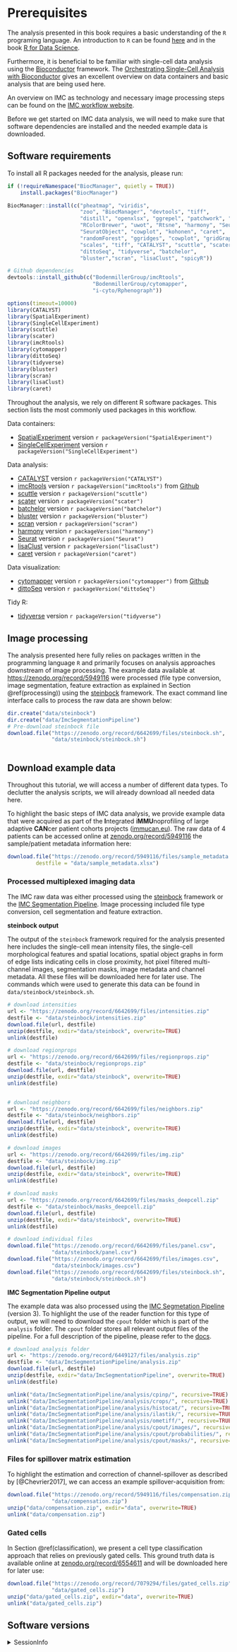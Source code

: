 # Prerequisites {#prerequisites}

The analysis presented in this book requires a basic understanding of the 
`R` programing language. An introduction to `R` can be found [here](https://cran.r-project.org/doc/manuals/r-release/R-intro.pdf) and
in the book [R for Data Science](https://r4ds.had.co.nz/index.html).

Furthermore, it is beneficial to be familiar with single-cell data analysis
using the [Bioconductor](https://www.bioconductor.org/) framework. The 
[Orchestrating Single-Cell Analysis with Bioconductor](https://bioconductor.org/books/release/OSCA/) 
gives an excellent overview on data containers and basic analysis that are being
used here.

An overview on IMC as technology and necessary image processing steps can be
found on the [IMC workflow website](https://bodenmillergroup.github.io/IMCWorkflow/). 

Before we get started on IMC data analysis, we will need to make sure that
software dependencies are installed and the needed example data is downloaded.

## Software requirements

To install all R packages needed for the analysis, please run:

```r
if (!requireNamespace("BiocManager", quietly = TRUE))
    install.packages("BiocManager")

BiocManager::install(c("pheatmap", "viridis",
                       "zoo", "BiocManager", "devtools", "tiff",
                       "distill", "openxlsx", "ggrepel", "patchwork", "mclust",
                       "RColorBrewer", "uwot", "Rtsne", "harmony", "Seurat", 
                       "SeuratObject", "cowplot", "kohonen", "caret", 
                       "randomForest", "ggridges", "cowplot", "gridGraphics",
                       "scales", "tiff", "CATALYST", "scuttle", "scater", 
                       "dittoSeq", "tidyverse", "batchelor", 
                       "bluster","scran", "lisaClust", "spicyR"))

# Github dependencies
devtools::install_github(c("BodenmillerGroup/imcRtools", 
                           "BodenmillerGroup/cytomapper", 
                           "i-cyto/Rphenograph"))
```

```r
options(timeout=10000)
library(CATALYST)
library(SpatialExperiment)
library(SingleCellExperiment)
library(scuttle)
library(scater)
library(imcRtools)
library(cytomapper)
library(dittoSeq)
library(tidyverse)
library(bluster)
library(scran)
library(lisaClust)
library(caret)
```

Throughout the analysis, we rely on different R software packages.
This section lists the most commonly used packages in this workflow.

Data containers:

* [SpatialExperiment](https://bioconductor.org/packages/release/bioc/html/SpatialExperiment.html) version `r packageVersion("SpatialExperiment")`
* [SingleCellExperiment](https://bioconductor.org/packages/release/bioc/html/SingleCellExperiment.html) version `r packageVersion("SingleCellExperiment")`

Data analysis:

* [CATALYST](https://bioconductor.org/packages/release/bioc/html/CATALYST.html) version `r packageVersion("CATALYST")`
* [imcRtools](https://github.com/BodenmillerGroup/imcRtools) version `r packageVersion("imcRtools")` from [Github](https://github.com/BodenmillerGroup/imcRtools)
* [scuttle](https://bioconductor.org/packages/release/bioc/html/scuttle.html) version `r packageVersion("scuttle")`
* [scater](https://bioconductor.org/packages/release/bioc/html/scater.html) version `r packageVersion("scater")`
* [batchelor](https://www.bioconductor.org/packages/release/bioc/html/batchelor.html) version `r packageVersion("batchelor")`
* [bluster](https://www.bioconductor.org/packages/release/bioc/html/bluster.html) version `r packageVersion("bluster")`
* [scran](https://www.bioconductor.org/packages/release/bioc/html/scran.html) version `r packageVersion("scran")`
* [harmony](https://github.com/immunogenomics/harmony) version `r packageVersion("harmony")`
* [Seurat](https://satijalab.org/seurat/index.html) version `r packageVersion("Seurat")`
* [lisaClust](https://www.bioconductor.org/packages/release/bioc/html/lisaClust.html) version `r packageVersion("lisaClust")`
* [caret](https://topepo.github.io/caret/) version `r packageVersion("caret")`

Data visualization:

* [cytomapper](https://github.com/BodenmillerGroup/cytomapper) version `r packageVersion("cytomapper")` from [Github](https://github.com/BodenmillerGroup/cytomapper)
* [dittoSeq](https://bioconductor.org/packages/release/bioc/html/dittoSeq.html) version `r packageVersion("dittoSeq")`

Tidy R:

* [tidyverse](https://www.tidyverse.org/) version `r packageVersion("tidyverse")`

## Image processing {#image-processing}

The analysis presented here fully relies on packages written in the programming
language `R` and primarily focuses on analysis approaches downstream of image
processing. The example data available at
[https://zenodo.org/record/5949116](https://zenodo.org/record/5949116) were
processed (file type conversion, image segmentation, feature extraction as
explained in Section \@ref(processing)) using the
[steinbock](https://bodenmillergroup.github.io/steinbock/latest/) framework. The
exact command line interface calls to process the raw data are shown below:

```r
dir.create("data/steinbock")
dir.create("data/ImcSegmentationPipeline")
# Pre-download steinbock file
download.file("https://zenodo.org/record/6642699/files/steinbock.sh", 
              "data/steinbock/steinbock.sh")
```

```bash

```

## Download example data {#download-data}

Throughout this tutorial, we will access a number of different data types. 
To declutter the analysis scripts, we will already download all needed data here.

To highlight the basic steps of IMC data analysis, we provide example data that
were acquired as part of the **I**ntegrated i**MMU**noprofiling of large adaptive
**CAN**cer patient cohorts projects ([immucan.eu](https://immucan.eu/)). The
raw data of 4 patients can be accessed online at 
[zenodo.org/record/5949116](https://zenodo.org/record/5949116) the
sample/patient metadata information here:

```r
download.file("https://zenodo.org/record/5949116/files/sample_metadata.xlsx", 
         destfile = "data/sample_metadata.xlsx")
```

### Processed multiplexed imaging data

The IMC raw data was either processed using the 
[steinbock](https://github.com/BodenmillerGroup/steinbock) framework or the
[IMC Segmentation Pipeline](https://github.com/BodenmillerGroup/ImcSegmentationPipeline).
Image processing included file type conversion, cell segmentation and feature
extraction. 

**steinbock output**

The output of the `steinbock` framework required for the analysis presented here includes the single-cell mean
intensity files, the single-cell morphological features and spatial locations,
spatial object graphs in form of edge lists indicating cells in close proximity,
hot pixel filtered multi-channel images, segmentation masks, image metadata and
channel metadata. All these files will be downloaded here for later use. The
commands which were used to generate this data can be found in
`data/steinbock/steinbock.sh`.

```r
# download intensities
url <- "https://zenodo.org/record/6642699/files/intensities.zip"
destfile <- "data/steinbock/intensities.zip"
download.file(url, destfile)
unzip(destfile, exdir="data/steinbock", overwrite=TRUE)
unlink(destfile)

# download regionprops
url <- "https://zenodo.org/record/6642699/files/regionprops.zip"
destfile <- "data/steinbock/regionprops.zip"
download.file(url, destfile)
unzip(destfile, exdir="data/steinbock", overwrite=TRUE)
unlink(destfile)


# download neighbors
url <- "https://zenodo.org/record/6642699/files/neighbors.zip"
destfile <- "data/steinbock/neighbors.zip"
download.file(url, destfile)
unzip(destfile, exdir="data/steinbock", overwrite=TRUE)
unlink(destfile)

# download images
url <- "https://zenodo.org/record/6642699/files/img.zip"
destfile <- "data/steinbock/img.zip"
download.file(url, destfile)
unzip(destfile, exdir="data/steinbock", overwrite=TRUE)
unlink(destfile)

# download masks
url <- "https://zenodo.org/record/6642699/files/masks_deepcell.zip"
destfile <- "data/steinbock/masks_deepcell.zip"
download.file(url, destfile)
unzip(destfile, exdir="data/steinbock", overwrite=TRUE)
unlink(destfile)

# download individual files
download.file("https://zenodo.org/record/6642699/files/panel.csv", 
              "data/steinbock/panel.csv")
download.file("https://zenodo.org/record/6642699/files/images.csv", 
              "data/steinbock/images.csv")
download.file("https://zenodo.org/record/6642699/files/steinbock.sh", 
              "data/steinbock/steinbock.sh")
```

**IMC Segmentation Pipeline output**

The example data was also processed using the 
[IMC Segmetation Pipeline](https://github.com/BodenmillerGroup/ImcSegmentationPipeline) (version 3). 
To highlight the use of the reader function for this type of output, we will need
to download the `cpout` folder which is part of the `analysis` folder. The `cpout`
folder stores all relevant output files of the pipeline. For a full description
of the pipeline, please refer to the [docs](https://bodenmillergroup.github.io/ImcSegmentationPipeline/).

```r
# download analysis folder
url <- "https://zenodo.org/record/6449127/files/analysis.zip"
destfile <- "data/ImcSegmentationPipeline/analysis.zip"
download.file(url, destfile)
unzip(destfile, exdir="data/ImcSegmentationPipeline", overwrite=TRUE)
unlink(destfile)

unlink("data/ImcSegmentationPipeline/analysis/cpinp/", recursive=TRUE)
unlink("data/ImcSegmentationPipeline/analysis/crops/", recursive=TRUE)
unlink("data/ImcSegmentationPipeline/analysis/histocat/", recursive=TRUE)
unlink("data/ImcSegmentationPipeline/analysis/ilastik/", recursive=TRUE)
unlink("data/ImcSegmentationPipeline/analysis/ometiff/", recursive=TRUE)
unlink("data/ImcSegmentationPipeline/analysis/cpout/images/", recursive=TRUE)
unlink("data/ImcSegmentationPipeline/analysis/cpout/probabilities/", recursive=TRUE)
unlink("data/ImcSegmentationPipeline/analysis/cpout/masks/", recursive=TRUE)
```

### Files for spillover matrix estimation

To highlight the estimation and correction of channel-spillover as described by
[@Chevrier2017], we can access an example spillover-acquisition from:

```r
download.file("https://zenodo.org/record/5949116/files/compensation.zip",
              "data/compensation.zip")
unzip("data/compensation.zip", exdir="data", overwrite=TRUE)
unlink("data/compensation.zip")
```

### Gated cells

In Section \@ref(classification), we present a cell type classification approach
that relies on previously gated cells. This ground truth data is available
online at [zenodo.org/record/6554611](https://zenodo.org/record/6554611) and
will be downloaded here for later use:

```r
download.file("https://zenodo.org/record/7079294/files/gated_cells.zip",
              "data/gated_cells.zip")
unzip("data/gated_cells.zip", exdir="data", overwrite=TRUE)
unlink("data/gated_cells.zip")
```

## Software versions {#sessionInfo}

<details>
   <summary>SessionInfo</summary>
   
```r
sessionInfo()
```
</details>



